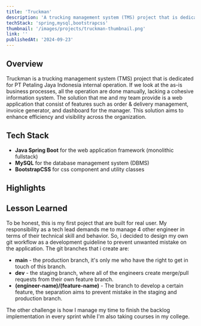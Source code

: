 ```yaml
---
title: 'Truckman'
description: 'A trucking management system (TMS) project that is dedicated for PT Petaling Jaya Indonesia internal operation'
techStack: 'spring,mysql,bootstrapcss'
thumbnail: '/images/projects/truckman-thumbnail.png'
link: ''
publishedAt: '2024-09-23'
---
```


## Overview
Truckman is a trucking management system (TMS) project that is dedicated 
for PT Petaling Jaya Indonesia internal operation. If we look at the as-is 
business processes, all the operation are done manually, lacking a cohesive 
information system. The solution that me and my team provide is a web 
application that consist of features such as order & delivery 
management, invoice generator, and dashboard for the manager. This solution
aims to enhance efficiency and visibility across the organization.

## Tech Stack
- <SiSpring /> <span> **Java Spring Boot** for the web application framework (monolithic fullstack) </span>
- <SiMysql /> <span>**MySQL** for the database management system (DBMS)</span>
- <SiBootstrap /> <span>**BootstrapCSS** for css component and utility classes</span>

## Highlights
<ImageCarousel images={images}  />

## Lesson Learned

To be honest, this is my first poject that are built
for real user. My responsibility as a tech lead demands me to
manage 4 other engineer in terms of their technical skill and
behavior. So, i decided to design my own git workflow as a development
guideline to prevent unwanted mistake on the application.
The git branches that i create are:
- **main** - the production branch, it's only me who have the right to
get in touch of this branch.
- **dev** - the staging branch, where all of the engineers create 
merge/pull requests from their own feature branch.
- **(engineer-name)/(feature-name)** - The branch to develop a certain 
feature, the separation aims to prevent mistake in the staging and production branch.

The other challenge is how I manage my time to finish the backlog
implementation in every sprint while I'm also taking courses in my
college.